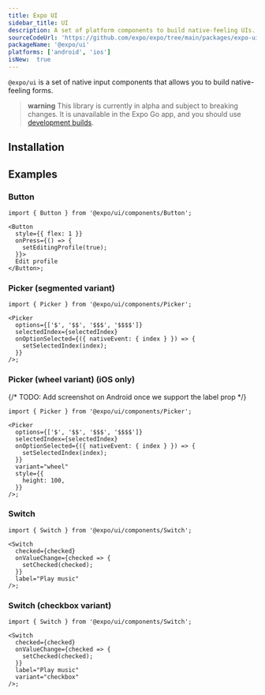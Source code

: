 ```yaml
---
title: Expo UI
sidebar_title: UI
description: A set of platform components to build native-feeling UIs.
sourceCodeUrl: 'https://github.com/expo/expo/tree/main/packages/expo-ui'
packageName: '@expo/ui'
platforms: ['android', 'ios']
isNew:  true
---
```



`@expo/ui` is a set of native input components that allows you to build native-feeling forms.

> **warning** This library is currently in alpha and subject to breaking changes. It is unavailable in the Expo Go app, and you should use [development builds](/develop/development-builds/introduction/).

## Installation

<APIInstallSection />

## Examples

### Button

<Tabs>
<Tab label="iOS Screenshot">

<ContentSpotlight
  alt="Button component on iOS."
  src="/static/images/expo-ui/button/ios.png"
  className="max-w-[480px]"
/>

</Tab>

<Tab label="Android Screenshot">

<ContentSpotlight
  alt="Button component on Android."
  src="/static/images/expo-ui/button/android.png"
  className="max-w-[480px]"
/>

</Tab>

<Tab label="Code">

```tsx
import { Button } from '@expo/ui/components/Button';

<Button
  style={{ flex: 1 }}
  onPress={() => {
    setEditingProfile(true);
  }}>
  Edit profile
</Button>;
```

</Tab>

</Tabs>

### Picker (segmented variant)

<Tabs>
<Tab label="iOS Screenshot">

<ContentSpotlight
  alt="Picker component on iOS."
  src="/static/images/expo-ui/segmentedPicker/ios.png"
  className="max-w-[480px]"
/>

</Tab>

<Tab label="Android Screenshot">

<ContentSpotlight
  alt="Picker component on Android."
  src="/static/images/expo-ui/segmentedPicker/android.png"
  className="max-w-[480px]"
/>

</Tab>

<Tab label="Code">

```tsx
import { Picker } from '@expo/ui/components/Picker';

<Picker
  options={['$', '$$', '$$$', '$$$$']}
  selectedIndex={selectedIndex}
  onOptionSelected={({ nativeEvent: { index } }) => {
    setSelectedIndex(index);
  }}
/>;
```

</Tab>

</Tabs>

### Picker (wheel variant) (iOS only)

<Tabs>
<Tab label="iOS Screenshot">

<ContentSpotlight
  alt="Picker component on iOS."
  src="/static/images/expo-ui/menuPicker/ios.png"
  className="max-w-[480px]"
/>

</Tab>

{/* TODO: Add screenshot on Android once we support the label prop */}

<Tab label="Code">

```tsx
import { Picker } from '@expo/ui/components/Picker';

<Picker
  options={['$', '$$', '$$$', '$$$$']}
  selectedIndex={selectedIndex}
  onOptionSelected={({ nativeEvent: { index } }) => {
    setSelectedIndex(index);
  }}
  variant="wheel"
  style={{
    height: 100,
  }}
/>;
```

</Tab>

</Tabs>

### Switch

<Tabs>
<Tab label="iOS Screenshot">

<ContentSpotlight
  alt="Switch component on iOS."
  src="/static/images/expo-ui/switch/ios.png"
  className="max-w-[480px]"
/>

</Tab>

<Tab label="Code">

```tsx
import { Switch } from '@expo/ui/components/Switch';

<Switch
  checked={checked}
  onValueChange={checked => {
    setChecked(checked);
  }}
  label="Play music"
/>;
```

</Tab>

</Tabs>

### Switch (checkbox variant)

<Tabs>
<Tab label="iOS Screenshot">

<ContentSpotlight
  alt="Picker component on iOS."
  src="/static/images/expo-ui/checkbox/ios.png"
  className="max-w-[480px]"
/>

</Tab>

<Tab label="Code">

```tsx
import { Switch } from '@expo/ui/components/Switch';

<Switch
  checked={checked}
  onValueChange={checked => {
    setChecked(checked);
  }}
  label="Play music"
  variant="checkbox"
/>;
```

</Tab>

</Tabs>

<APISection packageName="expo-ui" apiName="Expo UI" />
